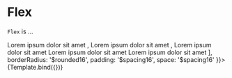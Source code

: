 

<Meta title="WIP/Layout/Flex" component={Flex} />


# Flex

`Flex` is ...

<Canvas>
  <Story
    name="Flex"
    args={{
      children: [
        <Box backgroundColor='$surface2' padding='$spacing16'>
            <Text>Lorem ipsum dolor sit amet</Text>
        </Box>,
        <Box backgroundColor='$surface2' padding='$spacing16'>
            <Text theme="secondary">Lorem ipsum dolor sit amet</Text>
        </Box>,
        <Flex row space='$spacing8' backgroundColor='$accent1' padding='$spacing16'>
            <Box backgroundColor='$surface1' padding='$spacing16'>
                <Text>Lorem ipsum dolor sit amet</Text>
            </Box>
            <Box backgroundColor='$surface2' padding='$spacing16'>
                <Text>Lorem ipsum dolor sit amet</Text>
            </Box>
            <Box backgroundColor='$surface2' padding='$spacing16'>
                <Text>Lorem ipsum dolor sit amet</Text>
            </Box>
        </Flex>
        ],
        borderRadius: '$rounded16',
        padding: '$spacing16',
        space: '$spacing16'
    }}>
    {Template.bind({})}
  </Story>
</Canvas>

<ArgsTable story="Flex" />
